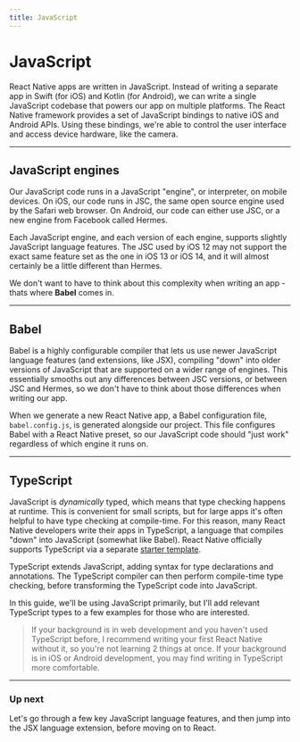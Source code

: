 ```yaml
---
title: JavaScript
---
```


# JavaScript

React Native apps are written in JavaScript. Instead of writing a separate app in Swift (for iOS) and Kotlin (for Android), we can write a single JavaScript codebase that powers our app on multiple platforms. The React Native framework provides a set of JavaScript bindings to native iOS and Android APIs. Using these bindings, we're able to control the user interface and access device hardware, like the camera.

---

## JavaScript engines

Our JavaScript code runs in a JavaScript "engine", or interpreter, on mobile devices. On iOS, our code runs in JSC, the same open source engine used by the Safari web browser. On Android, our code can either use JSC, or a new engine from Facebook called Hermes.

Each JavaScript engine, and each version of each engine, supports slightly JavaScript language features. The JSC used by iOS 12 may not support the exact same feature set as the one in iOS 13 or iOS 14, and it will almost certainly be a little different than Hermes.

We don't want to have to think about this complexity when writing an app - thats where **Babel** comes in.

---

## Babel

Babel is a highly configurable compiler that lets us use newer JavaScript language features (and extensions, like JSX), compiling "down" into older versions of JavaScript that are supported on a wider range of engines. This essentially smooths out any differences between JSC versions, or between JSC and Hermes, so we don't have to think about those differences when writing our app.

When we generate a new React Native app, a Babel configuration file, `babel.config.js`, is generated alongside our project. This file configures Babel with a React Native preset, so our JavaScript code should "just work" regardless of which engine it runs on.

---

## TypeScript

JavaScript is _dynamically_ typed, which means that type checking happens at runtime. This is convenient for small scripts, but for large apps it's often helpful to have type checking at compile-time. For this reason, many React Native developers write their apps in TypeScript, a language that compiles "down" into JavaScript (somewhat like Babel). React Native officially supports TypeScript via a separate [starter template](https://reactnative.dev/docs/typescript).

TypeScript extends JavaScript, adding syntax for type declarations and annotations. The TypeScript compiler can then perform compile-time type checking, before transforming the TypeScript code into JavaScript.

In this guide, we'll be using JavaScript primarily, but I'll add relevant TypeScript types to a few examples for those who are interested.

> If your background is in web development and you haven't used TypeScript before, I recommend writing your first React Native without it, so you're not learning 2 things at once. If your background is in iOS or Android development, you may find writing in TypeScript more comfortable.

---

### Up next

Let's go through a few key JavaScript language features, and then jump into the JSX language extension, before moving on to React.
